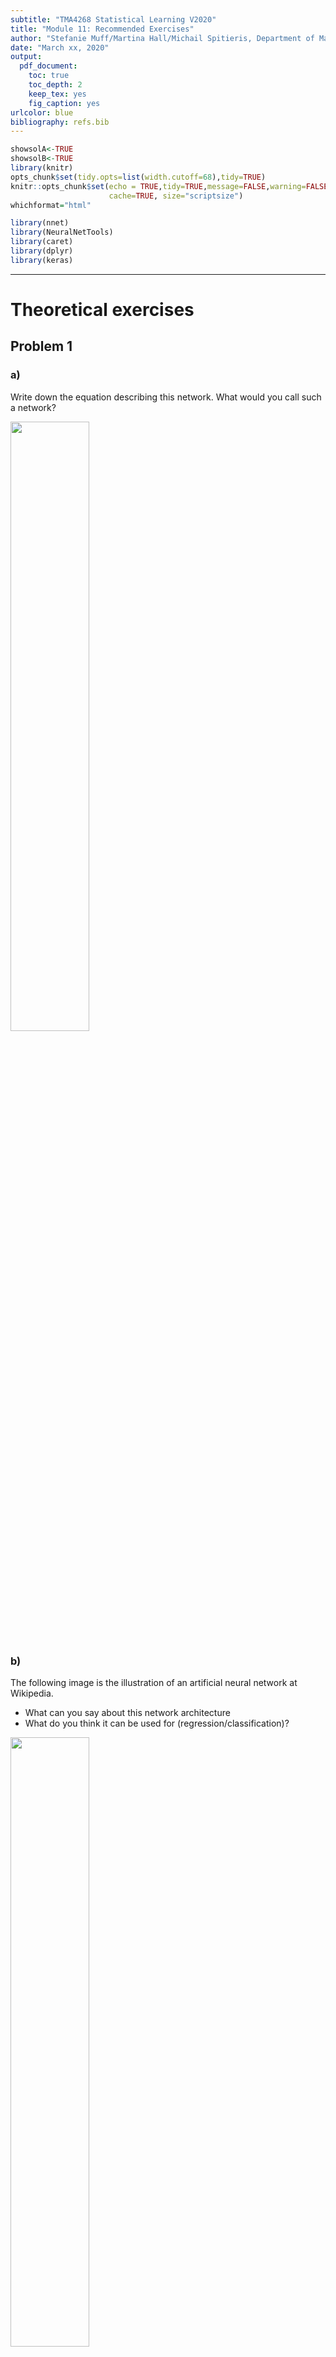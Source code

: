 ```yaml
---
subtitle: "TMA4268 Statistical Learning V2020"
title: "Module 11: Recommended Exercises"
author: "Stefanie Muff/Martina Hall/Michail Spitieris, Department of Mathematical Sciences, NTNU"
date: "March xx, 2020"
output:
  pdf_document:
    toc: true
    toc_depth: 2
    keep_tex: yes
    fig_caption: yes
urlcolor: blue
bibliography: refs.bib
---
```


```r
showsolA<-TRUE
showsolB<-TRUE
library(knitr)
opts_chunk$set(tidy.opts=list(width.cutoff=68),tidy=TRUE)
knitr::opts_chunk$set(echo = TRUE,tidy=TRUE,message=FALSE,warning=FALSE,strip.white=TRUE,prompt=FALSE,
                      cache=TRUE, size="scriptsize")
whichformat="html"

library(nnet)
library(NeuralNetTools)
library(caret)
library(dplyr)
library(keras)
```



---

# Theoretical exercises


## Problem 1

### a) 

Write down the equation describing this network. What would you call such a network?


\centering
![ ](drawNNp4h4h4o3.png){width=50%}

\flushleft

### b) 

The following image is the illustration of an artificial neural network at Wikipedia. 

* What can you say about this network architecture
* What do you think it can be used for (regression/classification)?



\centering
![ ](Colored_neural_network.png){width=50%}

\flushleft

<https://commons.wikimedia.org/wiki/File:Colored_neural_network.svg>


### c) 

Given a the following problems, what are sensible feedforward network architectures (depth, width, activation function) and methods (loss function, algorithms) that you would explore?

* Regression with on univariate response, 10 possible covariates, 500 observations.
* Classification with two classes, 100 possible covariates, 10000 observations.
* Classification with 10 classes, image data (like the MNIST), 50000 observations.

### d) 

What are the similarities and differences beween a feedforward neural network with one hidden layer with `linear` activation and `sigmoid` output (one output) and logistic regression?


###e ) 

In a feedforward neural network you may have $10000$ weights to estimate but only $1000$ observations. How is this possible?

### f) 

Which network architecture and activation functions does this formula give?
$$ \hat{y}_1({\bf x})=\beta_{01}+\sum_{m=1}^5 \beta_{m1}\cdot \max(\alpha_{0m}+\sum_{j=1}^{10} \alpha_{jm}x_j,0)$$
How many parameters are estimated in this network?

### g) 
Which network architecture and activation functions does this formula give?

$$ \hat{y}_1({\bf x})=(1+\exp(-\beta_{01}-\sum_{m=1}^5 \beta_{m1}\max(\gamma_{0m}+\sum_{l=1}^{10} \gamma_{lm}\max(\sum_{j=1}^{4}\alpha_{jl}x_j,0),0))^{-1}$$

How many parameters are estimated in this network?

### h) 
In a regression setting: Consider

* a sum of non-linear functions of each covariate in Module 7
* a sum of many non-linear functions of sums of covariates in feedforward neural networks (one hidden layer, non-linear activation in hidden layer) in Module 11.

Explain how these two ways of thinking differ? Pros and cons?

### i) 

What is the most interesting aspect of neural network (your opinion)? How would you compare how feedforward neural networks are fitted as compared to fitting multiple linear regression and logistic regression? Compare how model selection (which covariates) are performed.


# Practical exercises

You should be able to 

* Fit regression 
* Fit classification with two classes
* Fit classifiation with more than two classes

all with the `nnet` package. Below is an example for classifiation with more than two classes, and a small part with `keras` is added for completeness.

## Problem 2: Handwritten digit recognition data
See @ESL Section 11.7. 

#### Description:
(direct quote from `?zip.train` in `ElemStatLearn` R package)

Normalized handwritten digits, automatically scanned from envelopes by the U.S. Postal Service. The original scanned digits are binary and of different sizes and orientations; the images here have been deslanted and size normalized, resulting in 16 x 16 grayscale images.

The data are in two gzipped files, and each line consists of the digit id (0-9) followed by the 256 grayscale values.

There are 7291 training observations and 2007 test observations.

The test set is notoriously "difficult", and a 2.5 excellent. These data were kindly made available by the neural network group at AT&T research labs (thanks to Yann Le Cunn).

---

#### A selection of some images

```r
library(ElemStatLearn)
# code from help(zip.train)
findRows <- function(zip, n) {
 # Find  n (random) rows with zip representing 0,1,2,...,9
 res <- vector(length=10, mode="list")
 names(res) <- 0:9
 ind <- zip[,1]
 for (j in 0:9) {
    res[[j+1]] <- sample( which(ind==j), n ) }
 return(res) }
digits <- vector(length=10, mode="list")
names(digits) <- 0:9
rows <- findRows(zip.train, 6)
for (j in 0:9) {
    digits[[j+1]] <- do.call("cbind", lapply(as.list(rows[[j+1]]), 
                       function(x) zip2image(zip.train, x)) )
}
im <- do.call("rbind", digits)
image(im, col=gray(256:0/256), zlim=c(0,1), xlab="", ylab="")
```

---

#### Preprocessing data - scaling 

Important to decide on the scale based on the training data, and then apply to both training and test data.

```r
train_data=zip.train[,-1]
train_labels=factor(zip.train[,1])
test_data=zip.test[,-1]
test_labels=factor(zip.test[,1])
mean <- apply(train_data, 2, mean)                                
std <- apply(train_data, 2, sd)
train_data <- scale(train_data, center = mean, scale = std)       
test_data <- scale(test_data, center = mean, scale = std)
```

---

#### Check out 5 hidden nodes

5 hidden nodes: $257*5+6*10$=`257*5+6*10` parameters

```r
library(nnet)
zipnnet5<- nnet(train_labels~., data=train_data,size=5,MaxNWts=3000,maxit=5000)
summary(zipnnet5)
pred=predict(zipnnet5,newdata=test_data,type="class")
library(caret)
confusionMatrix(factor(pred),test_labels)
```

---

The above took some time to run, the results were:

```r
> zipnnet5<- nnet(train_labels~., data=train_data,size=5,MaxNWts=3000,maxit=5000)
iter2960 value 864.566658
final  value 864.561810 
converged
> summary(zipnnet5)
a 256-5-10 network with 1345 weights
options were - softmax modelling 
   b->h1   i1->h1   i2->h1   i3->h1   i4->h1   i5->h1   i6->h1   i7->h1   i8->h1   i9->h1  i10->h1  i11->h1  i12->h1  i13->h1  i14->h1  i15->h1  i16->h1  i17->h1  i18->h1 
  -49.27     9.15     1.24    21.03    -2.82    17.97     4.63    11.60    -4.31     2.28    -4.57    -6.89    -8.19     1.94   -27.05    -0.83    -8.40   -13.40    -8.07 
 i19->h1  i20->h1  i21->h1  i22->h1  i23->h1  i24->h1  i25->h1  i26->h1  i27->h1  i28->h1  i29->h1  i30->h1  i31->h1  i32->h1  i33->h1  i34->h1  i35->h1  i36->h1  i37->h1 
> confusionMatrix(factor(pred),test_labels)
Confusion Matrix and Statistics

          Reference
Prediction   0   1   2   3   4   5   6   7   8   9
         0 324   0   6   5   3   9   7   0   3   0
         1   1 245   7   0   1   0   0   0   7   5
         2   4   7 148   8  12   5  11   0   3   0
         3   2   0   6 128   4  10   0   4   5   3
         4   4   1   4   0 152   1   1   9   2   4
         5   1   0   2  18   1 117   5   0   7   1
         6  21   3  11   0   6   1 146   0   3   0
         7   0   1   6   4   5   1   0 122   9   5
         8   2   2   7   3   6  15   0   1 113   3
         9   0   5   1   0  10   1   0  11  14 156

Overall Statistics
                                          
               Accuracy : 0.8226          
                 95% CI : (0.8052, 0.8391)
```

 

Slightly better and faster with keras, but we see that we probably need more hidden layers since this is a difficult problem! An introduction to `keras` is given later in this module.


```r
library(keras)
network <- keras_model_sequential() %>%
  layer_dense(units = 5, activation = "sigmoid", input_shape = c(16*16)) %>%
  layer_dense(units = 10, activation = "softmax")
network %>% compile(
  optimizer = "rmsprop",
  loss = "categorical_crossentropy",
  metrics = c("accuracy")
)
train_data <- array_reshape(train_data, c(7291, 16 * 16))
train_data <- train_data / 255
train_labels <- to_categorical(train_labels)

test_data <- array_reshape(test_data, c(2007,16*16))
test_data <- test_data / 255
org_test_labels<- test_labels
test_labels <- to_categorical(test_labels)

fitted<- network %>% fit(train_data, train_labels,
 epochs = 500, batch_size = 128,
 validation_split = 0.2
)
library(ggplot2)
plot(fitted)+ggtitle("Fitted model") #same as above

network %>% evaluate(test_data,test_labels)
#acc : num 0.873
library(caret)
res<-network %>% predict_classes(test_data)
confusionMatrix(factor(as.character(res)),org_test_labels)
```

 

#### 10 hidden nodes

10 hidden nodes: $257*10+11*10$=`257*10+11*10` parameters


```r
library(ElemStatLearn)
train_data=zip.train[,-1]
train_labels=factor(zip.train[,1])
test_data=zip.test[,-1]
test_labels=factor(zip.test[,1])
mean <- apply(train_data, 2, mean)                                
std <- apply(train_data, 2, sd)
train_data <- scale(train_data, center = mean, scale = std)       
test_data <- scale(test_data, center = mean, scale = std)
library(keras)
network <- keras_model_sequential() %>%
  layer_dense(units = 10, activation = "sigmoid", input_shape = c(16*16)) %>%
  layer_dense(units = 10, activation = "softmax")
network %>% compile(
  optimizer = "rmsprop",
  loss = "categorical_crossentropy",
  metrics = c("accuracy")
)
train_data <- array_reshape(train_data, c(7291, 16 * 16))
train_data <- train_data / 255
train_labels <- to_categorical(train_labels)

test_data <- array_reshape(test_data, c(2007,16*16))
test_data <- test_data / 255
org_test_labels<- test_labels
test_labels <- to_categorical(test_labels)

fitted<- network %>% fit(train_data, train_labels,
 epochs = 500, batch_size = 128,
 validation_split = 0.2
)
allfitted<- network %>% fit(train_data, train_labels,
 epochs = 500, batch_size = 128)
network %>% evaluate(test_data,test_labels)
#acc : num 0.9133034
```

# Problem 2: Classification of diabetes cases (Compulsory problem from 2018)

During our lectures, we have used a densely connected neural network to classify a movie review as either positive or negative using the IMDB data set. We will use the same data here, refer to the lecture slides for reading the data set and setting up the network.

More specifically, we have defined a linear stack of dense layers, containing two intermediate layers containing 16 hidden units each with reLu activation functions.

```r
model <- keras_model_sequential() %>%
  layer_dense(units = 16, activation = "relu", input_shape = c(10000)) %>%
  layer_dense(units = 16, activation = "relu") %>%
  layer_dense(units = 1, activation = "sigmoid")
```


Q20. What is the advantage of using a non-linear activation function such as relu?

Q21. Why do we need to use a different activation function (sigmoid) in the output layer instead of using relu again?

In one of our lectures, we have fitted the model above and plotted training and validation loss as well as accuracy, as illustrated in the figure below.

Keep two intermediate layers in the network. Try creating a simpler model with 4 hidden units instead of 16 and a more complex model with 32 hidden units instead of 16.

Q22. Plot the training and validation loss and accuracy for the simpler and more complex model mentioned above. How do they compare with the model with 16 hidden units?

Q23. Besides reducing the network’s size, what other methods can be used to avoid overfitting with neural network models? Briefly describe the intuition behind each one.

